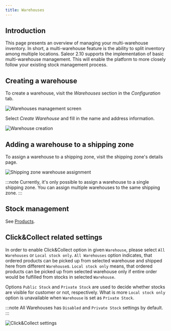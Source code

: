 ```yaml
---
title: Warehouses
---
```


## Introduction

This page presents an overview of managing your multi-warehouse inventory. In short, a multi-warehouse feature is the ability to split inventory among multiple locations. Saleor 2.10 supports the implementation of basic multi-warehouse management. This will enable the platform to more closely follow your existing stock management process.

## Creating a warehouse

To create a warehouse, visit the _Warehouses_ section in the _Configuration_ tab.

![Warehouses management screen](../screenshots/config-warehouse-list.png)

Select _Create&nbsp;Warehouse_ and fill in the name and address information.

![Warehouse creation](../screenshots/config-warehouse-new.png)

## Adding a warehouse to a shipping zone

To assign a warehouse to a shipping zone, visit the shipping zone's details page.

![Shipping zone warehouse assignment](../screenshots/config-warehouse-assign.png)

:::note
Currently, it's only possible to assign a warehouse to a single shipping zone. You can assign multiple warehouses to the same shipping zone.
:::

## Stock management

See [Products](dashboard/catalog/products.md#stock-management).


## Click&Collect related settings

In order to enable Click&Collect option in given `Warehouse`, please select `All Warehouses` or `Local stock only`. `All Warehouses` option indicates, that ordered products can be picked up from selected warehouse and shipped here from different `Warehouse`s. `Local stock only` means, that ordered products can be picked up from selected warehouse only if entire order would be fulfilled from stocks in selected `Warehouse`. 

Options  `Public Stock` and `Private Stock` are used to decide whether stocks are visible for customer or not, respectively. What is more `Local stock only` option is unavailable when `Warehouse` is set as `Private Stock`.

:::note
All Warehouses has `Disabled` and `Private Stock` settings by default.
:::

![Click&Collect settings](../screenshots/config-warehouse-click&collect.png)